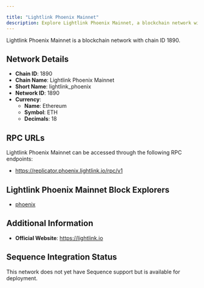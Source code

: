 ```yaml
---

title: "Lightlink Phoenix Mainnet"
description: Explore Lightlink Phoenix Mainnet, a blockchain network with chain ID 1890. Learn about its native currency, Ethereum, and how to interact with the network.
---
```




Lightlink Phoenix Mainnet is a blockchain network with chain ID 1890.

## Network Details

- **Chain ID**: 1890
- **Chain Name**: Lightlink Phoenix Mainnet
- **Short Name**: lightlink_phoenix
- **Network ID**: 1890
- **Currency**: 
  - **Name**: Ethereum
  - **Symbol**: ETH
  - **Decimals**: 18

## RPC URLs

Lightlink Phoenix Mainnet can be accessed through the following RPC endpoints:

- https://replicator.phoenix.lightlink.io/rpc/v1

## Lightlink Phoenix Mainnet Block Explorers

- [phoenix](https://phoenix.lightlink.io)

## Additional Information

- **Official Website**: https://lightlink.io

## Sequence Integration Status

This network does not yet have Sequence support but is available for deployment.
